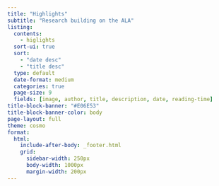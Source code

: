 ```yaml
---
title: "Highlights"
subtitle: "Research building on the ALA"
listing:
  contents: 
    - higlights
  sort-ui: true
  sort: 
    - "date desc"
    - "title desc"
  type: default
  date-format: medium
  categories: true
  page-size: 9
  fields: [image, author, title, description, date, reading-time]
title-block-banner: "#E06E53"
title-block-banner-color: body
page-layout: full
theme: cosmo
format: 
  html:
    include-after-body: _footer.html 
    grid:
      sidebar-width: 250px
      body-width: 1000px
      margin-width: 200px
---
```


